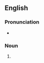 {{also|Bailiffs}}
==English==

===Pronunciation===
* {{IPA|/ˈbeɪlɪfs/|lang=en}}

===Noun===
{{head|en|noun form}}

# {{plural of|bailiff|lang=en}}